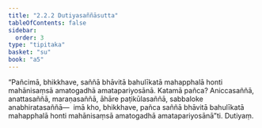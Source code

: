 ```yaml
---
title: "2.2.2 Dutiyasaññāsutta"
tableOfContents: false
sidebar:
  order: 3
type: "tipitaka"
basket: "su"
book: "a5"
---
```



<DynamicBreadcrumb />

<Division number="62" book="a5">

<Paragraph number="401" book="a5">
“Pañcimā, bhikkhave, saññā bhāvitā bahulīkatā mahapphalā honti mahānisaṃsā amatogadhā amatapariyosānā. Katamā pañca? Aniccasaññā, anattasaññā, maraṇasaññā, āhāre paṭikūlasaññā, sabbaloke anabhiratasaññā—  imā kho, bhikkhave, pañca saññā bhāvitā bahulīkatā mahapphalā honti mahānisaṃsā amatogadhā amatapariyosānā”ti.

</Paragraph>
</Division>

<Paragraph number="402" type="center" book="a5">
Dutiyaṃ.
</Paragraph>